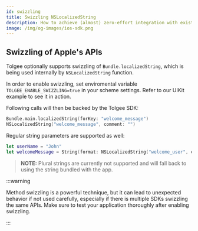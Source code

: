 ```yaml
---
id: swizzling
title: Swizzling NSLocalizedString
description: How to achieve (almost) zero-effort integration with existing NSLocalizedString usage.
image: /img/og-images/ios-sdk.png
---
```


## Swizzling of Apple's APIs
Tolgee optionally supports swizzling of `Bundle.localizedString`, which is being used internally by `NSLocalizedString` function. 

In order to enable swizzling, set enviromental variable `TOLGEE_ENABLE_SWIZZLING=true` in your scheme settings. Refer to our UIKit example to see it in action.

Following calls will then be backed by the Tolgee SDK:
```swift
Bundle.main.localizedString(forKey: "welcome_message")
NSLocalizedString("welcome_message", comment: "")
```

Regular string parameters are supported as well:
```swift
let userName = "John"
let welcomeMessage = String(format: NSLocalizedString("welcome_user", comment: ""), userName)
```

> **NOTE:**
> Plural strings are currently not supported and will fall back to using the string bundled with the app.

:::warning

Method swizzling is a powerful technique, but it can lead to unexpected behavior if not used carefully, especially if there is multiple SDKs swizzling the same APIs. Make sure to test your application thoroughly after enabling swizzling.

:::
